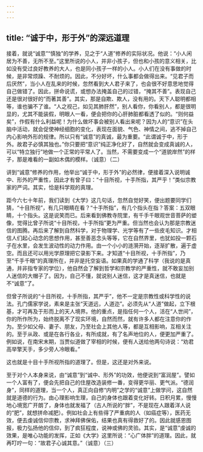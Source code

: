 ```yaml
---
---
---
```

title: “诚于中，形于外”的深远道理
---




接着，就说“诚意”“慎独”的学养，见之于“人道”修养的实际状况。他说：“小人闲居为不善，无所不至。”这里所说的小人，并非小孩子，但也和小孩的意义相关，比如没有受过良好教养的大人，也是同小孩子一样的小人。小人们在没有事做的时候，是非常烦躁、不耐烦的。因此，不分好坏，什么事都会做得出来。“见君子而后厌然”，当小人在乱来的时候，忽然看到大人君子来了，也会很不好意思地觉得自己做错了。因此，拼命说谎，或想办法掩盖自己的过错，“掩其不善”。表现自己还是很对很好的“而著其善”。其实，那是自欺、欺人，没有用的。天下人聪明都相等，谁也骗不了谁。“人之视己，如见其肺肝然”，别人看你，你看别人，都是很明显的，尤其不能装假，明眼人一看，便会把你的心肝肺脏都看透了似的。“则何益矣”，作假有什么利益呢！为什么做坏事会被别人看出来呢？因为人的“意识”在头脑中活动，就会促使神经细胞的变化，表现在面貌、气色、神情之间，逃不掉自己内心影响外形的规律。所以只有“诚意”的真诚，最为重要。“此谓诚于中，形于外。故君子必慎其独也。”你只要把“意识”纯正净化好了，自然就会变成真诚的人，可以“特立独行”地做一个正常的平常人了。当然，不需要变成一个“道貌岸然”的样子，那是难看的一副如木偶的模样。（诚意）（二）

讲到“诚意”修养的作用，他举出“诚于中，形于外”的必然律，便接着深入说明诚中、形外的严重性，因此才有曾子曰：“十目所视，十手所指，其严乎！”类似宗教家的严词。其实，恰是科学观的真理。

距今六七十年前，我们读到《大学》这几句话，忽然自觉好笑，便出题要同学们猜，“十目所视”，有几只眼睛在看？“十手所指”，有几个指头在指？答案：五双眼睛，十个指头。这是说笑而已。后来看到佛教寺院里，有千手千眼观世音菩萨的塑像，觉得比曾子所说“十目所视，十手所指”更为严重。但当然也会认为那是宗教迷信的图腾。再后来了解到自然科学，对于物理学、光学等有了一些皮毛知识。才相信人们起心动念的思想作用，甚至善恶念头等等，它在自然界里，也犹如投一颗石子在水里，会发生波动性的动力作用。由一个小小的涟漪开始，逐渐扩散，遍于虚空。而且还可以用光学原理把它录影下来。才知道“十目所视，十手所指”，乃至“千手千眼”的真理所在，并非是托空妄语。如果真的学通了科学（我说的是真通，并非指专家的学位），他自然会了解到哲学和宗教学的严重性，就不敢妄加别人迷信的大帽子了。因为，自己不懂，就说别人迷信，这才是真迷信，也就是不“诚意”了。

但曾子所说的“十目所视，十手所指，其严乎”，他不一定是宗教性或科学性的说法。孔门儒家学说，素来是主张“天道远，人道迩”。必须先从“人道”做起，立下根基，才可再及于形而上的天人境界。他的重点，是指任何一个人，活在“人世间”，你的所作所为，始终脱离不了现实环境，自然而然，就有许多人都在注意你的作为。至少如父母、妻子、朋友，乃至社会上其他人等，都是互相影响，互相关注的。至于从政、或是在各行各业，有所成就，有了名声地位的人，便更加严重了。例如说，在南宋末期，当贾似道做了宰相的时候，便有人送给他两句诗说：“劝君高举擎天手，多少旁人冷眼看。”

这也就是十目十手所视所指的道理了。但是，这还是对外来说。

至于对个人本身来说，由“诚意”到“诚中、形外”的功效，他便说到“富润屋”。譬如一个人富有了，便会先把自己的住屋改造装修一番，变得更华丽、更气派。“德润身”，同样的道理，当一个人，真正向自修“内明”之学的“诚意”上做学问，这自然就是道德的行为。由心理影响生理，自己的身体也跟着变化好转。日积月累，慢慢地心境宽广开朗了，身体也就发福了（古人所说的“胖”，不是现在人跟着洋人说的“肥”，就想拼命减肥）。例如社会上有些得了严重病的人（如癌症等），医药无效，便去虔诚信仰宗教，求神拜佛保佑，结果也真有得救好了的。因此就感恩图报，极力弘扬他的信仰，到了疯狂程度，说神或佛的灵验。其实，是“诚意”虔诚的效果，是唯心功能的发挥，正如《大学》这里所说：“心广体胖”的道理。因此，就再叮咛一句：“故君子心诚其意。”（诚意）（三）
